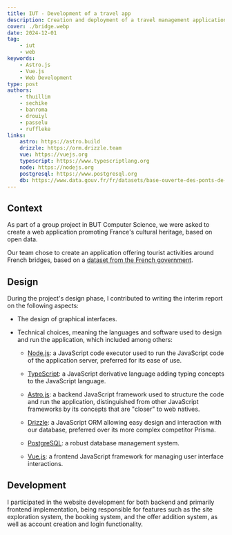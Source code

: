 ```yaml
---
title: IUT - Development of a travel app
description: Creation and deployment of a travel management application
cover: ./bridge.webp
date: 2024-12-01
tag:
    - iut
    - web
keywords:
    - Astro.js
    - Vue.js
    - Web Development
type: post
authors:
    - thuillim
    - sechike
    - banroma
    - drouiyl
    - passelu
    - ruffleke
links: 
    astro: https://astro.build
    drizzle: https://orm.drizzle.team
    vue: https://vuejs.org
    typescript: https://www.typescriptlang.org
    node: https://nodejs.org
    postgresql: https://www.postgresql.org
    db: https://www.data.gouv.fr/fr/datasets/base-ouverte-des-ponts-de-france/
---
```



## Context

As part of a group project in BUT Computer Science,
we were asked to create a web application promoting France's cultural heritage,
based on open data.

Our team chose to create an application offering tourist activities
around French bridges, based on a
<a href={frontmatter.links.db}>dataset from the French government</a>.

## Design

During the project's design phase, I contributed to writing
the interim report on the following aspects:

- The design of graphical interfaces.

- Technical choices, meaning the languages and software used to
design and run the application, which included among others:

    - <a href={frontmatter.links.node}>Node.js</a>: a JavaScript code executor used to run the JavaScript code
    of the application server, preferred for its ease of use.

    - <a href={frontmatter.links.typescript}>TypeScript</a>: a JavaScript derivative language adding typing concepts
    to the JavaScript language.

    - <a href={frontmatter.links.astro}>Astro.js</a>: a backend JavaScript framework used to structure the code and
    run the application, distinguished from other JavaScript frameworks by its
    concepts that are "closer" to web natives.

    - <a href={frontmatter.links.drizzle}>Drizzle</a>: a JavaScript ORM allowing easy design and interaction
    with our database, preferred over its more complex competitor Prisma.

    - <a href={frontmatter.links.postgresql}>PostgreSQL</a>: a robust database management system.

    - <a href={frontmatter.links.vue}>Vue.js</a>: a frontend JavaScript framework for managing user interface
    interactions.

## Development

I participated in the website development for both backend
and primarily frontend implementation, being responsible for features such as the site exploration system,
the booking system, and the offer addition system, as well as account creation and login functionality.